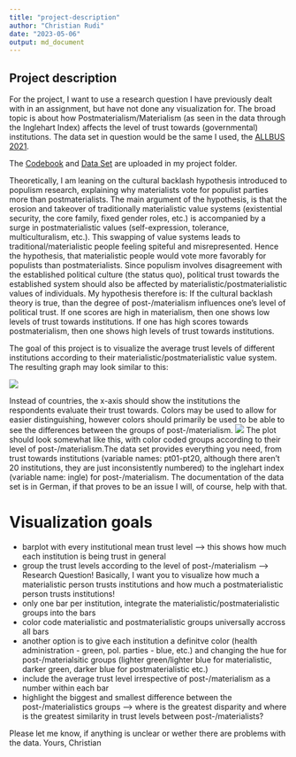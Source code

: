 ```yaml
---
title: "project-description"
author: "Christian Rudi"
date: "2023-05-06"
output: md_document
---
```


## Project description

For the project, I want to use a research question I have previously dealt with in an assignment, but have not done any visualization for. The broad topic is about how Postmaterialism/Materialism (as seen in the data through the Inglehart Index) affects the level of trust towards (governmental) institutions. The data set in question would be the same I used, the [ALLBUS 2021](https://search.gesis.org/research_data/ZA5280).

The [Codebook](https://github.com/Dr-Eberle-Zentrum/Advanced-data-processing-with-R/blob/main/Projects/crudi3/Codebook.pdf) and [Data Set](https://github.com/Dr-Eberle-Zentrum/Advanced-data-processing-with-R/blob/main/Projects/crudi3/ZA5280_v2-0-0.dta) are uploaded in my project folder.

Theoretically, I am leaning on the cultural backlash hypothesis introduced to populism research, explaining why materialists vote for populist parties more than postmaterialists. The main argument of the hypothesis, is that the erosion and takeover of traditionally materialistic value systems (existential security, the core family, fixed gender roles, etc.) is accompanied by a surge in postmaterialistic values (self-expression, tolerance, multiculturalism, etc.). This swapping of value systems leads to traditional/materialistic people feeling spiteful and misrepresented. Hence the hypothesis, that materialistic people would vote more favorably for populists than postmaterialists. Since populism involves disagreement with the established political culture (the status quo), political trust towards the established system should also be affected by materialistic/postmaterialistic values of individuals. My hypothesis therefore is: If the cultural backlash theory is true, than the degree of post-/materialism influences one's level of political trust. If one scores are high in materialism, then one shows low levels of trust towards institutions. If one has high scores towards postmaterialism, then one shows high levels of trust towards institutions.

The goal of this project is to visualize the average trust levels of different institutions according to their materialistic/postmaterialistic value system. The resulting graph may look similar to this:

![](https://listentopeople.eu/wp-content/uploads/2019/10/INSTITUTIONAL-TRUST_all-countries_v2_txt.png)

Instead of countries, the x-axis should show the institutions the respondents evaluate their trust towards. Colors may be used to allow for easier distinguishing, however colors should primarily be used to be able to see the differences between the groups of post-/materialism. ![](https://www.jingege.wang/bioinformatics/ggplot2/48-grouped-barplot-with-ggplot2_files/figure-html/thecode4-1.png) The plot should look somewhat like this, with color coded groups according to their level of post-/materialism.The data set provides everything you need, from trust towards institutions (variable names: pt01-pt20, although there aren't 20 institutions, they are just inconsistently numbered) to the inglehart index (variable name: ingle) for post-/materialism. The documentation of the data set is in German, if that proves to be an issue I will, of course, help with that.

# Visualization goals

-   barplot with every institutional mean trust level --\> this shows how much each institution is being trust in general
-   group the trust levels according to the level of post-/materialism --\> Research Question! Basically, I want you to visualize how much a materialistic person trusts institutions and how much a postmaterialistic person trusts institutions!
-   only one bar per institution, integrate the materialistic/postmaterialistic groups into the bars
-   color code materialistic and postmaterialistic groups universally accross all bars
-   another option is to give each institution a definitve color (health administration - green, pol. parties - blue, etc.) and changing the hue for post-/materialsitic groups (lighter green/lighter blue for materialistic, darker green, darker blue for postmaterialistic etc.)
-   include the average trust level irrespective of post-/materialism as a number within each bar
-   highlight the biggest and smallest difference between the post-/materialistics groups --\> where is the greatest disparity and where is the greatest similarity in trust levels between post-/materialists?

Please let me know, if anything is unclear or wether there are problems with the data. Yours, Christian
